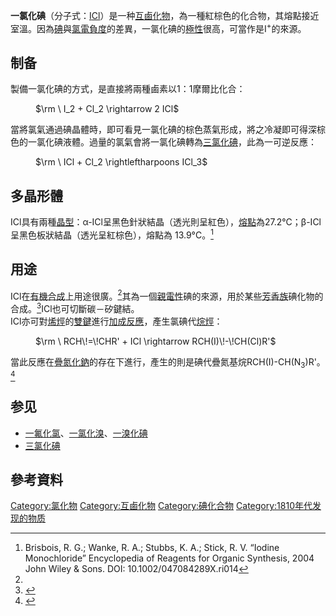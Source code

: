 {{主條目消歧義|'''氯化碘'''重定向至此。關於其他碘的氯化物，參見“'''[[三氯化碘|三氯化碘]]'''”。}}

{{Chembox
| Name = 一氯化碘
| ImageFile = Iodine monochloride.JPG
| ImageSize = 270px
| ImageName = 市售一氯化碘试剂 (25g)
| ImageFileL1 = Iodine-monochloride-2D.png
| ImageSizeL1 = 150px
| ImageNameL1 = 一氯化碘的分子結構
| ImageFileR1 = Iodine-monochloride-3D-vdW.png
| ImageSizeR1 = 150px
| ImageNameR1 = 一氯化碘的空間填充模型
| IUPACName = iodine(I) chloride
| OtherNames = 氯化碘
|Section1={{Chembox Identifiers
| InChI1 = 1/ClI/c1-2
| InChIKey1 = QZRGKCOWNLSUDK-UHFFFAOYAO
| CASNo = 7790-99-0
| CASNo_Ref = {{cascite|correct|CAS}}
| PubChem = 24640
| ChemSpiderID = 23042
| ChemSpiderID_Ref = {{chemspidercite|correct|chemspider}}
| EINECS = 232-236-7
| UNNumber = 1792
| MeSHName = Iodine-monochloride
| StdInChI_Ref = {{stdinchicite|correct|chemspider}}
| StdInChI = 1S/ClI/c1-2
| StdInChIKey_Ref = {{stdinchicite|correct|chemspider}}
| StdInChIKey = QZRGKCOWNLSUDK-UHFFFAOYSA-N
| SMILES = ClI
| InChI = 1S/ClI/c1-2
| InChIKey = QZRGKCOWNLSUDK-UHFFFAOYSA-N}}
|Section2 = {{Chembox Properties
| Formula = ICl
| MolarMass = 162.35
| Appearance = 紅色至棕色液體
| Density = 3.10 g/cm<sup>3</sup>
| SolubleOther = 在水中发生[[水解|水解]]，溶于[[二硫化碳|二硫化碳]]、[[乙酸|乙酸]]、[[吡啶|吡啶]]
| MeltingPt = 27°C (α形體)
| BoilingPt = 97.4°C (370.6 K)
  }}
| Section3 = {{Chembox Structure
| CrystalStruct =
| Dipole =
  }}
| Section7 = {{Chembox Hazards
| ExternalMSDS = [http://www.jtbaker.com/msds/englishhtml/i2760.htm MSDS]
| MainHazards = 腐蝕性
| RPhrases =
| SPhrases =
  }}
| Section8 = {{Chembox Related
| Function =
| OtherFunctn =
  }}
}}

'''一氯化碘'''（分子式：[[碘|I]][[氯|Cl]]）是一种[[互鹵化物|互鹵化物]]，為一種紅棕色的化合物，其熔點接近室溫。因為[[碘|碘]]與[[氯|氯]][[電負度|電負度]]的差異，一氯化碘的[[極性|極性]]很高，可當作是I<sup>+</sup>的來源。

== 制备 ==

製備一氯化碘的方式，是直接將兩種鹵素以1：1摩爾比化合：

: <math>\rm \ I_2 + Cl_2 \rightarrow  2 ICl </math>

當將氯氣通過碘晶體時，即可看見一氯化碘的棕色蒸氣形成，將之冷凝即可得深棕色的一氯化碘液體。過量的氯氣會將一氯化碘轉為[[三氯化碘|三氯化碘]]，此為一可逆反應：

: <math>\rm \ ICl  +  Cl_2 \rightleftharpoons ICl_3</math>

== 多晶形體 ==

ICl具有兩種[[晶型|晶型]]：α-ICl呈黑色針狀結晶（透光則呈紅色），[[熔點|熔點]]為27.2°C；β-ICl呈黑色板狀結晶（透光呈紅棕色），熔點為 13.9°C。<ref name=Bris>Brisbois, R. G.; Wanke, R. A.; Stubbs, K. A.; Stick, R. V. “Iodine Monochloride” Encyclopedia of Reagents for Organic Synthesis, 2004 John Wiley & Sons. DOI: 10.1002/047084289X.ri014</ref>

== 用途 ==

ICl在[[有機合成|有機合成]]上用途很廣。<ref name=Bris/>其為一個[[親電試劑|親電性]]碘的來源，用於某些[[芳香族|芳香族]]碘化物的合成。<ref>{{OrgSynth | author = Wallingford, V. H.; Krüger, P. A. | title = 5-Iodo-anthranilic Acid | collvol = 2 | collvolpages = 349 | year = 1943 | prep = cv2p0349}}</ref>ICl也可切斷碳－矽鍵結。<br />

ICl亦可對[[烯烴|烯烴]]的[[雙鍵|雙鍵]]進行[[加成反應|加成反應]]，產生氯碘代[[烷烴|烷烴]]：

: <math>\rm \ RCH\!=\!CHR'  + ICl \rightarrow RCH(I)\!-\!CH(Cl)R'</math>

當此反應在[[疊氮化鈉|疊氮化鈉]]的存在下進行，產生的則是碘代疊氮基烷RCH(I)-CH(N<sub>3</sub>)R'。<ref>{{OrgSynth | author = Padwa, A.; Blacklock, T.; Tremper, A. | title = 3-Phenyl-2H-Azirine-2-carboxaldehyde | collvol = 6 | collvolpages = 893 | prep = cv6p0893}}</ref>

== 参见 ==

* [[一氟化氯|一氟化氯]]、[[一氯化溴|一氯化溴]]、[[一溴化碘|一溴化碘]]
* [[三氯化碘|三氯化碘]]

== 參考資料 ==
{{Reflist}}
{{卤族元素互化物}}
{{碘化合物}}
{{氯化物}}

[[Category:氯化物|Category:氯化物]]
[[Category:互鹵化物|Category:互鹵化物]]
[[Category:碘化合物|Category:碘化合物]]
[[Category:1810年代发现的物质|Category:1810年代发现的物质]]